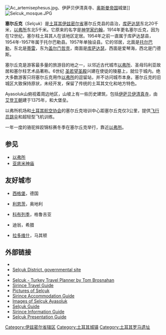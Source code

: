 {{NoteTA
|T=zh-hans:塞尔丘克;zh-hk:塞爾柱;zh-sg:塞尔丘克;zh-tw:塞爾丘克;
|G1=人名
|G2=地名
|1=zh-hans:塞尔丘克;zh-hk:塞爾柱;zh-sg:塞尔丘克;zh-tw:塞爾丘克;
|2=zh-hans:塞尔苏斯;zh-hk:些索斯;zh-sg:塞尔苏斯;zh-tw:塞爾蘇斯;
|3=zh-hans:以弗所;zh-hk:艾菲索斯;zh-sg:以弗所;zh-tw:以弗所; 
|4=zh-hans:伊兹密尔;zh-hk:伊士麥;zh-sg:伊兹密尔;zh-tw:伊茲密爾;
}}
 
{{Infobox Settlement <!--more fields are available for this Infobox--See Template:Infobox Settlement-->
|settlement_type = Town 
|subdivision_type = [[国家|国家]]
|subdivision_name       = {{TUR}}
|timezone=[[Eastern_European_Time|EET]]
|utc_offset=+2
|map_caption =塞尔丘克在土耳其的位置
|timezone_DST=[[Eastern_European_Summer_Time|EEST]]
|utc_offset_DST=+3
|official_name = 塞尔丘克 
|image_skyline = Selcuk.jpg
|image_caption = 山上的堡垒
|image_blank_emblem = 
|blank_emblem_type = 
|image_map = İzmir districts.png
|subdivision_type1=
|subdivision_name1 = 
|subdivision_type2=省
|subdivision_name2 = 伊兹密尔省
|population_total = 23000|population_footnotes=
|population_as_of =| 2000
|population_density_km2 = 
|area_total_km2 =
|elevation_m =
|postal_code_type=[[邮政编码|邮政编码]]
|postal_code = 35920
|blank_info = 35|blank_name=汽车牌照
|area_code = 232
|leader_title=[[市长|市长]]
|leader_name = Hüseyin Vefa Ülgür (CHP)
|website = [http://www.selcuk.bel.tr http://www.selcuk.bel.tr]
|gwebsite = [https://web.archive.org/web/20061127072120/http://www.selcuk.gov.tr/default.asp?L=EN http://www.selcuk.gov.tr]
}}

[[Image:Ac_artemisephesus.jpg|thumb]]、伊萨贝伊清真寺、[[奥斯曼帝国|奥斯曼帝国]]城堡]]
[[Image:Selcuk_mosque.JPG|thumb]]

'''塞尔丘克'''（''Selçuk''）是[[土耳其|土耳其]][[伊兹密尔省|伊兹密尔省]]塞尔丘克县的县治，[[库萨达瑟|库萨达瑟]]东北20千米，[[以弗所|以弗所]]东北5千米。它原来的名字是[[圣约翰|神学家约翰]]，1914年更名塞尔丘克，因为在12世纪，塞尔柱土耳其人在该地区定居。1954年之前一直属于库萨达瑟县，1954年-1957年属于托尔巴勒县。1957年单独设县。它的邻居，北面是[[托尔巴勒|托尔巴勒]]，东北是[[蒂雷|蒂雷]]，东为[[盖尔门哲克|盖尔门哲克]]，南面是[[库萨达瑟|库萨达瑟]]，西面是爱琴海，西北是门德斯。 

塞尔丘克是游客最多量的旅游目的地之一，以邻近古代城市[[以弗所|以弗所]]、圣母玛利亚故居和塞尔柱艺术品著称。6世纪 [[圣若望圣殿|圣若望圣殿]]兴建在使徒的陵墓上，就位于城内。绝大多数游客只将塞尔丘克用作[[以弗所|以弗所]]的逗留站，并不访问城市本身。塞尔丘克的旧城区大致保持原状，未经开发，保留了传统的土耳其文化和地方特色。 

Ayasoluk山俯视着周边地区，山坡上有一些历史建筑，包括[[伊萨贝伊清真寺|伊萨贝伊清真寺]]，由[[艾登王朝|艾登王朝]]建于1375年，和大堡垒。

以弗所机场和[[土耳其航空协会|土耳其航空协会]]的塞尔丘克培训中心距塞尔丘克仅3公里，提供[[飞行员|飞行员]][[跳伞|跳伞]]和超轻型飞机训练。

一年一度的骆驼摔跤锦标赛冬季在塞尔丘克举行，靠近[[以弗所|以弗所]]。

== 参见 ==
*[[以弗所|以弗所]]
*[[亚底米神庙|亚底米神庙]]
{{commonscat|Selcuk}}

== 友好城市 ==
*{{flagicon|GER}} [[西格堡|西格堡]]，德国
*{{flagicon|AUT}} [[利恩茨|利恩茨]]，奥地利
*{{flagicon|GEO}} [[科布列季|科布列季]]，格鲁吉亚
*{{flagicon|GRE}} 迪翁，希腊
*{{flagicon|Macedonia}} [[拉多维什|拉多维什]]，马其顿

== 外部链接 ==
<div class="references-small">
* {{cite web| url= http://www.izto.org.tr/NR/rdonlyres/898956C7-DD92-46C6-92D1-F06317523AE9/9358/28_SELÇUK.pdf Report:| title= Selçuk, 30 p.| author= | publisher= [http://www.izto.org.tr/IZTO/IN İzmir Chamber of Commerce]| date= 2007| language= tr| access-date= 2022-04-23| archive-date= 2020-10-24| archive-url= https://web.archive.org/web/20201024225005/http://www.izto.org.tr/NR/rdonlyres/898956C7-DD92-46C6-92D1-F06317523AE9/9358/28_SEL%C3%87UK.pdf| dead-url= no}}
* [https://web.archive.org/web/20061127072120/http://www.selcuk.gov.tr/default.asp?L=EN  Selçuk District, governmental site]
* {{wikitravel|Selcuk}}
* [https://web.archive.org/web/20060812042048/http://www.turkeytravelplanner.com/WhereToGo/Aegean/Ephesus/SelcukTown.html Selcuk - Turkey Travel Planner by Tom Brosnahan]
* [https://web.archive.org/web/20101228164521/http://www.sirince.us/ Sirince Travel Guide]
* [http://www.pbase.com/dosseman/selcuk Pictures of Selçuk] {{Wayback|url=http://www.pbase.com/dosseman/selcuk |date=20051216093120 }}
* [https://web.archive.org/web/20100810182758/http://www.sirince.biz/ Sirince Accommodation Guide]
* [http://www.picturechoice.org/aegean/ayasoluk.html Images of Selçuk Ayasoluk] {{Wayback|url=http://www.picturechoice.org/aegean/ayasoluk.html |date=20191101101746 }}
* [https://web.archive.org/web/20090802165253/http://www.selcuk.net/ Selçuk Guide]
* [https://web.archive.org/web/20100819113211/http://www.sirince.org/ Şirince Information Guide]
* [http://www.efesselcuk.com/ Selçuk Presentation Guide ] {{Wayback|url=http://www.efesselcuk.com/ |date=20190718120922 }}
</div>
{{coord|37|56|59.84|N|27|22|12.99|E|type:city|display=title}}

{{Authority control}}
{{DEFAULTSORT:Selcuk}}
[[Category:伊兹密尔省辖区|Category:伊兹密尔省辖区]]
[[Category:土耳其城镇|Category:土耳其城镇]]
[[Category:土耳其罗马遗址|Category:土耳其罗马遗址]]